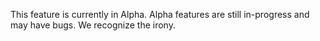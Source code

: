 <Note>

This feature is currently in Alpha. Alpha features are still in-progress and may have bugs. We recognize the irony.

</Note>
